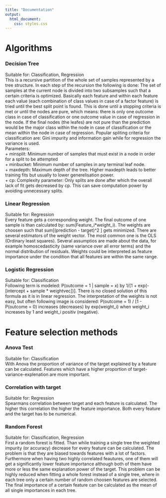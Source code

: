 ```yaml
---
title: "Documentation"
output: 
  html_document:
    css: styles.css
---
```


# Algorithms

### Decision Tree
Suitable for: Classification, Regression        
This is a recursive partition of the whole set of samples represented by a tree structure. In each step of the recursion the following is done: The set of samples at the current node is divided into two subsamples such that a certain criteria is optimized. Basically each feature and within each feature each value (each combination of class values in case of a factor feature) is tried until the best split point is found. This is done until a stopping criteria is met or until the nodes are pure, which means: there is only one outcome class in case of classification or one outcome value in case of regression in the node. If the final nodes (the leafes) are not pure than the prediction would be the major class within the node in case of classification or the mean within the node in case of regression. Popular spliting criteria for classification are: Gini impurity and information gain while for regression the variance is used.    
Parameters:    
    + minsplit: Minimum number of samples that must exist in a node in order for a split to be attempted    
    + minbucket: Minimum number of samples in any terminal leaf node.     
    + maxdepth: Maximum depth of the tree. Higher maxdepth leads to better training fits but usually to lower        generelisation power.      
    + cp: Complexity parameter: Only splits are done after which the overall lack of fit gets decreased by cp.       This can save computation power by avoiding unnecessary splits.     

### Linear Regression
Suitable for: Regression   
Every feature gets a corresponding weight. The final outcome of one sample is than calculated by: sum(Feature_i*weight_i). The weights are choosen such that sum[(prediction - target)^2 ] gets minimized. There are several estimators of the weight vector. The most common one is the OLS (Ordinary least squares). Several assumptios are made about the data, for example homoscedasticity (same variance over all error terms) and the normal distribution of residuals. Weights could be interpreted as feature importance under the condition that all features are within the same range. 

### Logistic Regression
Suitable for: Classification    
Following term is modeled: P(outcome = 1 | sample = x) by 1/[1 + exp(-[intercept + sample * weightvec])]. There is no closed solution of this formula as it is in linear regression. The interpretation of the weights is not easy, but often following image is considered: P(outcome = 1) / [1 - P(outcome = 0) increases (decreases) by exp(weight_i) when weight_i increases by 1 and weight_i positiv (negative).

# Feature selection methods

### Anova Test  
Suitable for: Classification    
With Anova the proportion of variance of the target explained by a feature can be calculated. Features which have a higher proportion of target-variance-explenation are more important.

### Correlation with target  
Suitable for: Regression         
Spearmans correlation between target and each feature is calculated. The higher this correlation the higher the feature importance. Both every feature and the target has to be numerical.

### Random Forest
Suitable for: Classification, Regression     
First a random forest is fitted. Than while training a single tree the weighted impurity (or accuracy) decrease for every feature can be calculated. The problem is that they are biased towards features with a lot of factors. Furthermore when having two highly correlated feautures, one of them will get a significantly lower feature importance although both of them have more or less the same explanation power of the target. This problem can be highly reduced when fitting a whole forest instead of a single tree, where in each tree only a certain number of random choosen features are selected. The final importance of a certain feature can be calculated as the mean of all single importances in each tree. 




